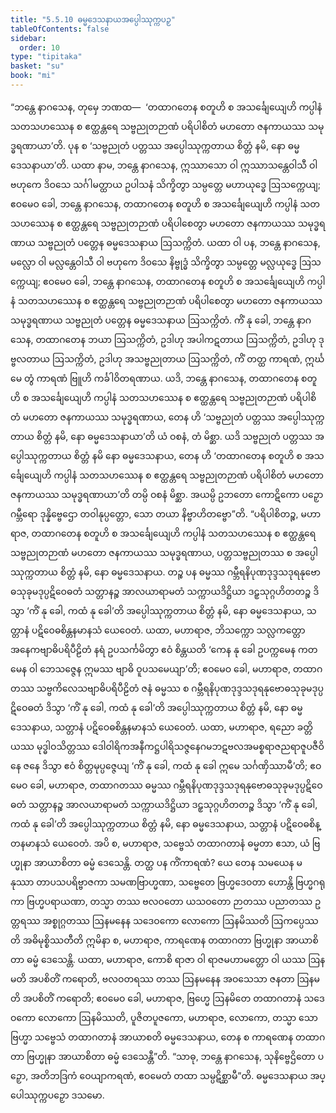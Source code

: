 ```yaml
---
title: "5.5.10 ဓမ္မဒေသနာယအပ္ပေါဿုက္ကပဉှ"
tableOfContents: false
sidebar:
  order: 10
type: "tipitaka"
basket: "su"
book: "mi"
---
```



<DynamicBreadcrumb />

<Division number="169" book="mi" e="ch" v="28">

<Paragraph number="1033" book="mi">
“ဘန္တေ နာဂသေန, တုမှေ ဘဏထ—  ‘တထာဂတေန စတူဟိ စ အသင်္ချေယျေဟိ ကပ္ပါနံ သတသဟဿေန စ ဧတ္ထန္တရေ သဗ္ဗညုတဉာဏံ ပရိပါစိတံ မဟတော ဇနကာယဿ သမုဒ္ဓရဏာယာ’တိ. ပုန စ ‘သဗ္ဗညုတံ ပတ္တဿ အပ္ပေါဿုက္ကတာယ စိတ္တံ နမိ, နော ဓမ္မဒေသနာယာ’တိ.
</Paragraph>

<Paragraph number="1034" book="mi">
ယထာ နာမ, ဘန္တေ နာဂသေန, ဣဿာသော ဝါ ဣဿာသန္တေဝါသီ ဝါ ဗဟုကေ ဒိဝသေ သင်္ဂါမတ္ထာယ ဥပါသနံ သိက္ခိတွာ သမ္ပတ္တေ မဟာယုဒ္ဓေ ဩသက္ကေယျ; ဧဝမေဝ ခေါ, ဘန္တေ နာဂသေန, တထာဂတေန စတူဟိ စ အသင်္ချေယျေဟိ ကပ္ပါနံ သတသဟဿေန စ ဧတ္ထန္တရေ သဗ္ဗညုတဉာဏံ ပရိပါစေတွာ မဟတော ဇနကာယဿ သမုဒ္ဓရဏာယ သဗ္ဗညုတံ ပတ္တေန ဓမ္မဒေသနာယ ဩသက္ကိတံ.
</Paragraph>

<Paragraph number="1035" book="mi">
ယထာ ဝါ ပန, ဘန္တေ နာဂသေန, မလ္လော ဝါ မလ္လန္တေဝါသီ ဝါ ဗဟုကေ ဒိဝသေ နိဗ္ဗုဒ္ဓံ သိက္ခိတွာ သမ္ပတ္တေ မလ္လယုဒ္ဓေ ဩသက္ကေယျ; ဧဝမေဝ ခေါ, ဘန္တေ နာဂသေန, တထာဂတေန စတူဟိ စ အသင်္ချေယျေဟိ ကပ္ပါနံ သတသဟဿေန စ ဧတ္ထန္တရေ သဗ္ဗညုတဉာဏံ ပရိပါစေတွာ မဟတော ဇနကာယဿ သမုဒ္ဓရဏာယ သဗ္ဗညုတံ ပတ္တေန ဓမ္မဒေသနာယ ဩသက္ကိတံ.
</Paragraph>

<Paragraph number="1036" book="mi">
ကိံ နု ခေါ, ဘန္တေ နာဂသေန, တထာဂတေန ဘယာ ဩသက္ကိတံ, ဥဒါဟု အပါကဋတာယ ဩသက္ကိတံ, ဥဒါဟု ဒုဗ္ဗလတာယ ဩသက္ကိတံ, ဥဒါဟု အသဗ္ဗညုတာယ ဩသက္ကိတံ, ကိံ တတ္ထ ကာရဏံ, ဣင်္ဃ မေ တွံ ကာရဏံ ဗြူဟိ ကင်္ခါဝိတရဏာယ. ယဒိ, ဘန္တေ နာဂသေန, တထာဂတေန စတူဟိ စ အသင်္ချေယျေဟိ ကပ္ပါနံ သတသဟဿေန စ ဧတ္ထန္တရေ သဗ္ဗညုတဉာဏံ ပရိပါစိတံ မဟတော ဇနကာယဿ သမုဒ္ဓရဏာယ, တေန ဟိ ‘သဗ္ဗညုတံ ပတ္တဿ အပ္ပေါဿုက္ကတာယ စိတ္တံ နမိ, နော ဓမ္မဒေသနာယာ’တိ ယံ ဝစနံ, တံ မိစ္ဆာ. ယဒိ သဗ္ဗညုတံ ပတ္တဿ အပ္ပေါဿုက္ကတာယ စိတ္တံ နမိ နော ဓမ္မဒေသနာယ, တေန ဟိ ‘တထာဂတေန စတူဟိ စ အသင်္ချေယျေဟိ ကပ္ပါနံ သတသဟဿေန စ ဧတ္ထန္တရေ သဗ္ဗညုတဉာဏံ ပရိပါစိတံ မဟတော ဇနကာယဿ သမုဒ္ဓရဏာယာ’တိ တမ္ပိ ဝစနံ မိစ္ဆာ. အယမ္ပိ ဥဘတော ကောဋိကော ပဉှော ဂမ္ဘီရော ဒုန္နိဗ္ဗေဌော တဝါနုပ္ပတ္တော, သော တယာ နိဗ္ဗာဟိတဗ္ဗော”တိ.
</Paragraph>

<Paragraph number="1037" book="mi">
“ပရိပါစိတဉ္စ, မဟာရာဇ, တထာဂတေန စတူဟိ စ အသင်္ချေယျေဟိ ကပ္ပါနံ သတသဟဿေန စ ဧတ္ထန္တရေ သဗ္ဗညုတဉာဏံ မဟတော ဇနကာယဿ သမုဒ္ဓရဏာယ, ပတ္တသဗ္ဗညုတဿ စ အပ္ပေါဿုက္ကတာယ စိတ္တံ နမိ, နော ဓမ္မဒေသနာယ. တဉ္စ ပန ဓမ္မဿ ဂမ္ဘီရနိပုဏဒုဒ္ဒသဒုရနုဗောဓသုခုမဒုပ္ပဋိဝေဓတံ သတ္တာနဉ္စ အာလယာရာမတံ သက္ကာယဒိဋ္ဌိယာ ဒဠှသုဂ္ဂဟိတတဉ္စ ဒိသွာ ‘ကိံ နု ခေါ, ကထံ နု ခေါ’တိ အပ္ပေါဿုက္ကတာယ စိတ္တံ နမိ, နော ဓမ္မဒေသနာယ, သတ္တာနံ ပဋိဝေဓစိန္တနမာနသံ ယေဝေတံ.
</Paragraph>

<Paragraph number="1038" book="mi">
ယထာ, မဟာရာဇ, ဘိသက္ကော သလ္လကတ္တော အနေကဗျာဓိပရိပီဠိတံ နရံ ဥပသင်္ကမိတွာ ဧဝံ စိန္တယတိ ‘ကေန နု ခေါ ဥပက္ကမေန ကတမေန ဝါ ဘေသဇ္ဇေန ဣမဿ ဗျာဓိ ဝူပသမေယျာ’တိ; ဧဝမေဝ ခေါ, မဟာရာဇ, တထာဂတဿ သဗ္ဗကိလေသဗျာဓိပရိပီဠိတံ ဇနံ ဓမ္မဿ စ ဂမ္ဘီရနိပုဏဒုဒ္ဒသဒုရနုဗောဓသုခုမဒုပ္ပဋိဝေဓတံ ဒိသွာ ‘ကိံ နု ခေါ, ကထံ နု ခေါ’တိ အပ္ပေါဿုက္ကတာယ စိတ္တံ နမိ, နော ဓမ္မဒေသနာယ, သတ္တာနံ ပဋိဝေဓစိန္တနမာနသံ ယေဝေတံ.
</Paragraph>

<Paragraph number="1039" book="mi">
ယထာ, မဟာရာဇ, ရညော ခတ္တိယဿ မုဒ္ဓါဝသိတ္တဿ ဒေါဝါရိကအနီကဋ္ဌပါရိသဇ္ဇနေဂမဘဋဗလအမစ္စရာဇညရာဇူပဇီဝိနေ ဇနေ ဒိသွာ ဧဝံ စိတ္တမုပ္ပဇ္ဇေယျ ‘ကိံ နု ခေါ, ကထံ နု ခေါ ဣမေ သင်္ဂဏှိဿာမီ’တိ; ဧဝမေဝ ခေါ, မဟာရာဇ, တထာဂတဿ ဓမ္မဿ ဂမ္ဘီရနိပုဏဒုဒ္ဒသဒုရနုဗောဓသုခုမဒုပ္ပဋိဝေဓတံ သတ္တာနဉ္စ အာလယာရာမတံ သက္ကာယဒိဋ္ဌိယာ ဒဠှသုဂ္ဂဟိတတဉ္စ ဒိသွာ ‘ကိံ နု ခေါ, ကထံ နု ခေါ’တိ အပ္ပေါဿုက္ကတာယ စိတ္တံ နမိ, နော ဓမ္မဒေသနာယ, သတ္တာနံ ပဋိဝေဓစိန္တနမာနသံ ယေဝေတံ.
</Paragraph>

<Paragraph number="1040" book="mi">
အပိ စ, မဟာရာဇ, သဗ္ဗေသံ တထာဂတာနံ ဓမ္မတာ ဧသာ, ယံ ဗြဟ္မုနာ အာယာစိတာ ဓမ္မံ ဒေသေန္တိ. တတ္ထ ပန ကိံကာရဏံ? ယေ တေန သမယေန မနုဿာ တာပသပရိဗ္ဗာဇကာ သမဏဗြာဟ္မဏာ, သဗ္ဗေတေ ဗြဟ္မဒေဝတာ ဟောန္တိ ဗြဟ္မဂရုကာ ဗြဟ္မပရာယဏာ, တသ္မာ တဿ ဗလဝတော ယသဝတော ဉာတဿ ပညာတဿ ဥတ္တရဿ အစ္စုဂ္ဂတဿ ဩနမနေန သဒေဝကော လောကော ဩနမိဿတိ ဩကပ္ပေဿတိ အဓိမုစ္စိဿတီတိ ဣမိနာ စ, မဟာရာဇ, ကာရဏေန တထာဂတာ ဗြဟ္မုနာ အာယာစိတာ ဓမ္မံ ဒေသေန္တိ.
</Paragraph>

<Paragraph number="1041" book="mi">
ယထာ, မဟာရာဇ, ကောစိ ရာဇာ ဝါ ရာဇမဟာမတ္တော ဝါ ယဿ ဩနမတိ အပစိတိံ ကရောတိ, ဗလဝတရဿ တဿ ဩနမနေန အဝသေသာ ဇနတာ ဩနမတိ အပစိတိံ ကရောတိ; ဧဝမေဝ ခေါ, မဟာရာဇ, ဗြဟ္မေ ဩနမိတေ တထာဂတာနံ သဒေဝကော လောကော ဩနမိဿတိ, ပူဇိတပူဇကော, မဟာရာဇ, လောကော, တသ္မာ သော ဗြဟ္မာ သဗ္ဗေသံ တထာဂတာနံ အာယာစတိ ဓမ္မဒေသနာယ, တေန စ ကာရဏေန တထာဂတာ ဗြဟ္မုနာ အာယာစိတာ ဓမ္မံ ဒေသေန္တီ”တိ. “သာဓု, ဘန္တေ နာဂသေန, သုနိဗ္ဗေဌိတော ပဉှော, အတိဘဒြကံ ဝေယျာကရဏံ, ဧဝမေတံ တထာ သမ္ပဋိစ္ဆာမီ”တိ.

</Paragraph>
</Division>

<Paragraph number="1042" type="center" book="mi">
ဓမ္မဒေသနာယ အပ္ပေါဿုက္ကပဉှော ဒသမော.
</Paragraph>
